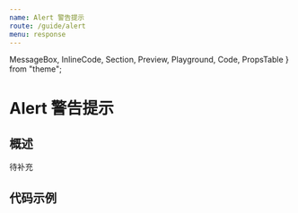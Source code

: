 ```yaml
---
name: Alert 警告提示
route: /guide/alert
menu: response
---
```


  MessageBox,
  InlineCode,
  Section,
  Preview,
  Playground,
  Code,
  PropsTable
} from "theme";

# Alert 警告提示

## 概述

待补充

## 代码示例

